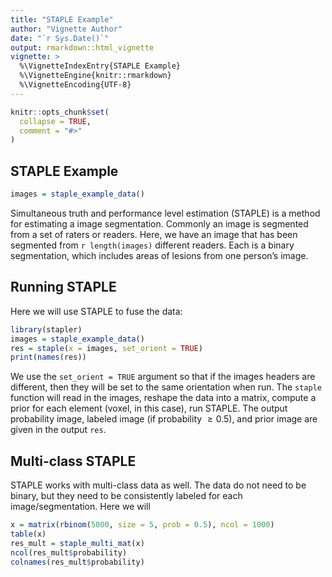 ```yaml
---
title: "STAPLE Example"
author: "Vignette Author"
date: "`r Sys.Date()`"
output: rmarkdown::html_vignette
vignette: >
  %\VignetteIndexEntry{STAPLE Example}
  %\VignetteEngine{knitr::rmarkdown}
  %\VignetteEncoding{UTF-8}
---
```


```r
knitr::opts_chunk$set(
  collapse = TRUE,
  comment = "#>"
)
```

## STAPLE Example

```r
images = staple_example_data()
```

Simultaneous truth and performance level estimation (STAPLE) is a method for estimating a image segmentation.  Commonly an image is segmented from a set of raters or readers.  Here, we have an image that has been segmented from `r length(images)` different readers.  Each is a binary segmentation, which includes areas of lesions from one person's image.  

## Running STAPLE 

Here we will use STAPLE to fuse the data:

```r
library(stapler)
images = staple_example_data()
res = staple(x = images, set_orient = TRUE)
print(names(res))
```


We use the `set_orient = TRUE` argument so that if the images headers are different, then they will be set to the same orientation when run.  The `staple` function will read in the images, reshape the data into a matrix, compute a prior for each element (voxel, in this case), run STAPLE.  The output probability image, labeled image (if probability $\geq 0.5$), and prior image are given in the output `res`.

## Multi-class STAPLE

STAPLE works with multi-class data as well.  The data do not need to be binary, but they need to be consistently labeled for each image/segmentation.  Here we will 

```r
x = matrix(rbinom(5000, size = 5, prob = 0.5), ncol = 1000)
table(x)
res_mult = staple_multi_mat(x)
ncol(res_mult$probability)
colnames(res_mult$probability)
```


